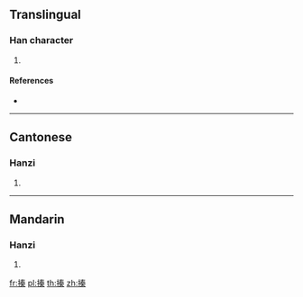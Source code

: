 ==Translingual==

===Han character===
{{Han char|rn=64|rad=手|as=10|sn=13|four=|canj=QQKD|ids=⿰扌秦}}

# {{defn|Han|sort=手10}}

====References====
* {{Han ref|kx=0448.240|dkj=12527|dj=0799.150|hdz=31928.040|uh=6438|ud=25656}}

----

==Cantonese==

===Hanzi===
{{yue-hanzi|jyut=[[zeon1]]|y=jeun1}}

# {{defn|lang=yue|sort=手10}}

----

==Mandarin==

===Hanzi===
{{cmn-hanzi|pin=[[zhēn]] ([[zhen1]]), [[xí]] ([[xi2]]), [[xié]] ([[xie2]])|wg=chen<sup>1</sup>, hsi<sup>2</sup>, hsieh<sup>2</sup>}}

# {{defn|lang=cmn|sort=手10}}

[[fr:搸]]
[[pl:搸]]
[[th:搸]]
[[zh:搸]]